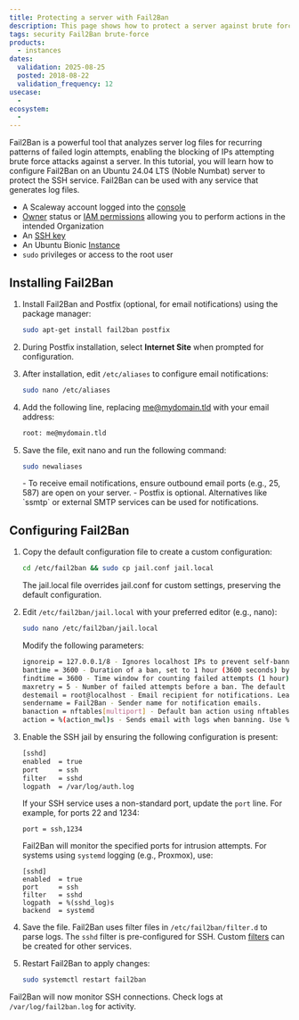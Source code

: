 ```yaml
---
title: Protecting a server with Fail2Ban
description: This page shows how to protect a server against brute force attacks with Fail2Ban
tags: security Fail2Ban brute-force
products:
  - instances
dates:
  validation: 2025-08-25
  posted: 2018-08-22
  validation_frequency: 12
usecase:
  -
ecosystem:
  -
---
```



Fail2Ban is a powerful tool that analyzes server log files for recurring patterns of failed login attempts, enabling the blocking of IPs attempting brute force attacks against a server.
In this tutorial, you will learn how to configure Fail2Ban on an Ubuntu 24.04 LTS (Noble Numbat) server to protect the SSH service. Fail2Ban can be used with any service that generates log files.

<Requirements />

- A Scaleway account logged into the [console](https://console.scaleway.com)
- [Owner](/iam/concepts/#owner) status or [IAM permissions](/iam/concepts/#permission) allowing you to perform actions in the intended Organization
- An [SSH key](/organizations-and-projects/how-to/create-ssh-key/)
- An Ubuntu Bionic [Instance](/instances/how-to/create-an-instance/)
- `sudo` privileges or access to the root user

## Installing Fail2Ban

1. Install Fail2Ban and Postfix (optional, for email notifications) using the package manager:
    ```bash
    sudo apt-get install fail2ban postfix
    ```
2. During Postfix installation, select **Internet Site** when prompted for configuration.
    <Lightbox image={image} alt="" />

3. After installation, edit `/etc/aliases` to configure email notifications:
    ```bash
    sudo nano /etc/aliases
    ```

4. Add the following line, replacing me@mydomain.tld with your email address:
    ```bash
    root: me@mydomain.tld
    ```

5. Save the file, exit nano and run the following command:
    ```bash
    sudo newaliases
    ```
    <Message type="note">
    - To receive email notifications, ensure outbound email ports (e.g., 25, 587) are open on your server.
    - Postfix is optional. Alternatives like `ssmtp` or external SMTP services can be used for notifications.
    </Message>

## Configuring Fail2Ban

1. Copy the default configuration file to create a custom configuration:
    ```bash
    cd /etc/fail2ban && sudo cp jail.conf jail.local
    ```
    The jail.local file overrides jail.conf for custom settings, preserving the default configuration.

2. Edit `/etc/fail2ban/jail.local` with your preferred editor (e.g., nano):
    ```bash
    sudo nano /etc/fail2ban/jail.local
    ```
    Modify the following parameters:
    ```bash
    ignoreip = 127.0.0.1/8 - Ignores localhost IPs to prevent self-banning. Add other trusted IPs if needed (e.g., 127.0.0.1/8 192.168.1.0/24).
    bantime = 3600 - Duration of a ban, set to 1 hour (3600 seconds) by default in newer versions. Consider increasing to 86400 (1 day) for stronger protection.
    findtime = 3600 - Time window for counting failed attempts (1 hour). Adjust to 600 (10 minutes) for stricter monitoring if preferred.
    maxretry = 5 - Number of failed attempts before a ban. The default in Ubuntu 24.04 is 5.
    destemail = root@localhost - Email recipient for notifications. Leave as is if /etc/aliases is configured.
    sendername = Fail2Ban - Sender name for notification emails.
    banaction = nftables[multiport] - Default ban action using nftables, which is preferred in Ubuntu 24.04 over iptables.
    action = %(action_mwl)s - Sends email with logs when banning. Use %(action_mw)s for email without logs, or %(action_)s for no email.
    ```

3. Enable the SSH jail by ensuring the following configuration is present:
    ```bash
    [sshd]
    enabled  = true
    port     = ssh
    filter   = sshd
    logpath  = /var/log/auth.log
    ```
    If your SSH service uses a non-standard port, update the `port` line. For example, for ports 22 and 1234:
    ```
    port = ssh,1234
    ```
    Fail2Ban will monitor the specified ports for intrusion attempts.
    <Message type="tip">
    For systems using `systemd` logging (e.g., Proxmox), use:
    ```
    [sshd]
    enabled  = true
    port     = ssh
    filter   = sshd
    logpath  = %(sshd_log)s
    backend  = systemd
    ```
    </Message>

4. Save the file.
 Fail2Ban uses filter files in `/etc/fail2ban/filter.d` to parse logs. The `sshd` filter is pre-configured for SSH. Custom [filters](https://fail2ban.readthedocs.io/en/latest/filters.html) can be created for other services.

5. Restart Fail2Ban to apply changes:
    ```bash
    sudo systemctl restart fail2ban
    ```

Fail2Ban will now monitor SSH connections. Check logs at `/var/log/fail2ban.log` for activity.

